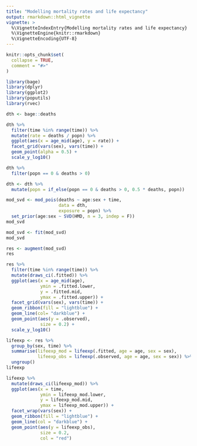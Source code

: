 ```yaml
---
title: "Modelling mortality rates and life expectancy"
output: rmarkdown::html_vignette
vignette: >
  %\VignetteIndexEntry{Modelling mortality rates and life expectancy}
  %\VignetteEngine{knitr::rmarkdown}
  %\VignetteEncoding{UTF-8}
---
```


```r
knitr::opts_chunk$set(
  collapse = TRUE,
  comment = "#>"
)
```

```r
library(bage)
library(dplyr)
library(ggplot2)
library(poputils)
library(rvec)
```


```r
dth <- bage::deaths
```

```r
dth %>%
  filter(time %in% range(time)) %>%
  mutate(rate = deaths / popn) %>%
  ggplot(aes(x = age_mid(age), y = rate)) +
  facet_grid(vars(sex), vars(time)) +
  geom_point(alpha = 0.5) +
  scale_y_log10()
```

```r
dth %>% 
  filter(popn == 0 & deaths > 0)
```


```r
dth <- dth %>%
  mutate(popn = if_else(popn == 0 & deaths > 0, 0.5 * deaths, popn))
```



```r
mod_svd <- mod_pois(deaths ~ age:sex + time,
                    data = dth,
                    exposure = popn) %>%
  set_prior(age:sex ~ SVD(HMD, n = 3, indep = F))
mod_svd
```

```r
mod_svd <- fit(mod_svd)
mod_svd
```


```r
res <- augment(mod_svd)
res
```

```r
res %>%
  filter(time %in% range(time)) %>%
  mutate(draws_ci(.fitted)) %>%
  ggplot(aes(x = age_mid(age), 
             ymin = .fitted.lower,
             y = .fitted.mid,
             ymax = .fitted.upper)) +
  facet_grid(vars(sex), vars(time)) +
  geom_ribbon(fill = "lightblue") +
  geom_line(col= "darkblue") +
  geom_point(aes(y = .observed),
             size = 0.2) +
  scale_y_log10()
```

```r
lifeexp <- res %>%
  group_by(sex, time) %>%
  summarise(lifeexp_mod = lifeexp(.fitted, age = age, sex = sex),
            lifeexp_obs = lifeexp(.observed, age = age, sex = sex)) %>%
  ungroup()
lifeexp
```

```r
lifeexp %>%
  mutate(draws_ci(lifeexp_mod)) %>%
  ggplot(aes(x = time,
             ymin = lifeexp_mod.lower,
             y = lifeexp_mod.mid,
             ymax = lifeexp_mod.upper)) +
  facet_wrap(vars(sex)) +
  geom_ribbon(fill = "lightblue") +
  geom_line(col = "darkblue") +
  geom_point(aes(y = lifeexp_obs),
             size = 0.2,
             col = "red")
```


